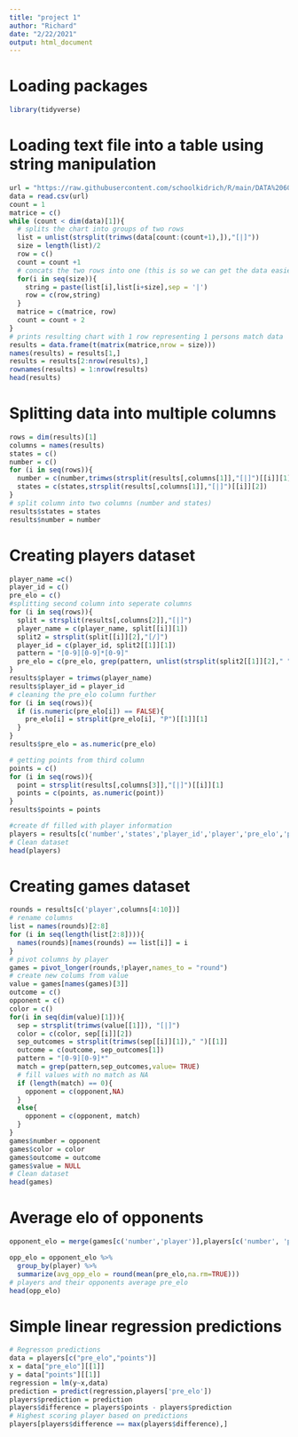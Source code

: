 ---
title: "project 1"
author: "Richard"
date: "2/22/2021"
output: html_document
---
# Loading packages

```{r}
library(tidyverse)
```
# Loading text file into a table using string manipulation

```{r}
url = "https://raw.githubusercontent.com/schoolkidrich/R/main/DATA%20607/project1/tournamentinfo.txt"
data = read.csv(url)
count = 1
matrice = c()
while (count < dim(data)[1]){
  # splits the chart into groups of two rows
  list = unlist(strsplit(trimws(data[count:(count+1),]),"[|]"))
  size = length(list)/2
  row = c()
  count = count +1
  # concats the two rows into one (this is so we can get the data easier later)
  for(i in seq(size)){
    string = paste(list[i],list[i+size],sep = '|')
    row = c(row,string)
  }
  matrice = c(matrice, row)
  count = count + 2
}
# prints resulting chart with 1 row representing 1 persons match data
results = data.frame(t(matrix(matrice,nrow = size)))
names(results) = results[1,]
results = results[2:nrow(results),]
rownames(results) = 1:nrow(results)
head(results)
```
# Splitting data into multiple columns

```{r}
rows = dim(results)[1]
columns = names(results)
states = c()
number = c()
for (i in seq(rows)){
  number = c(number,trimws(strsplit(results[,columns[1]],"[|]")[[i]][1]))
  states = c(states,strsplit(results[,columns[1]],"[|]")[[i]][2])
}
# split column into two columns (number and states)
results$states = states
results$number = number 
```
# Creating players dataset

```{r}
player_name =c()
player_id = c()
pre_elo = c()
#splitting second column into seperate columns
for (i in seq(rows)){
  split = strsplit(results[,columns[2]],"[|]")
  player_name = c(player_name, split[[i]][1])
  split2 = strsplit(split[[i]][2],"[/]")
  player_id = c(player_id, split2[[1]][1])
  pattern = "[0-9][0-9]*[0-9]"
  pre_elo = c(pre_elo, grep(pattern, unlist(strsplit(split2[[1]][2]," ")),value = TRUE)[1])
}
results$player = trimws(player_name)
results$player_id = player_id
# cleaning the pre_elo column further
for (i in seq(rows)){
  if (is.numeric(pre_elo[i]) == FALSE){
    pre_elo[i] = strsplit(pre_elo[i], "P")[[1]][1]
  }
}
results$pre_elo = as.numeric(pre_elo)

# getting points from third column
points = c()
for (i in seq(rows)){
  point = strsplit(results[,columns[3]],"[|]")[[i]][1]
  points = c(points, as.numeric(point))
}
results$points = points

#create df filled with player information
players = results[c('number','states','player_id','player','pre_elo','points')]
# Clean dataset
head(players)
```
# Creating games dataset

```{r}
rounds = results[c('player',columns[4:10])]
# rename columns
list = names(rounds)[2:8]
for (i in seq(length(list[2:8]))){
  names(rounds)[names(rounds) == list[i]] = i
}
# pivot columns by player
games = pivot_longer(rounds,!player,names_to = "round")
# create new colums from value
value = games[names(games)[3]]
outcome = c()
opponent = c()
color = c()
for(i in seq(dim(value)[1])){
  sep = strsplit(trimws(value[[1]]), "[|]")
  color = c(color, sep[[i]][2])
  sep_outcomes = strsplit(trimws(sep[[i]][1])," ")[[1]]
  outcome = c(outcome, sep_outcomes[1])
  pattern = "[0-9][0-9]*"
  match = grep(pattern,sep_outcomes,value= TRUE)
  # fill values with no match as NA
  if (length(match) == 0){
    opponent = c(opponent,NA)
  }
  else{
    opponent = c(opponent, match)
  }
}
games$number = opponent
games$color = color
games$outcome = outcome
games$value = NULL
# Clean dataset
head(games)

```
# Average elo of opponents

```{r}
opponent_elo = merge(games[c('number','player')],players[c('number', 'pre_elo')], "number")

opp_elo = opponent_elo %>%
  group_by(player) %>%
  summarize(avg_opp_elo = round(mean(pre_elo,na.rm=TRUE)))
# players and their opponents average pre_elo
head(opp_elo)

```
# Simple linear regression predictions 

```{r}
# Regresson predictions
data = players[c("pre_elo","points")]
x = data["pre_elo"][[1]]
y = data["points"][[1]]
regression = lm(y~x,data)
prediction = predict(regression,players['pre_elo'])
players$prediction = prediction
players$difference = players$points - players$prediction 
# Highest scoring player based on predictions
players[players$difference == max(players$difference),]

```

